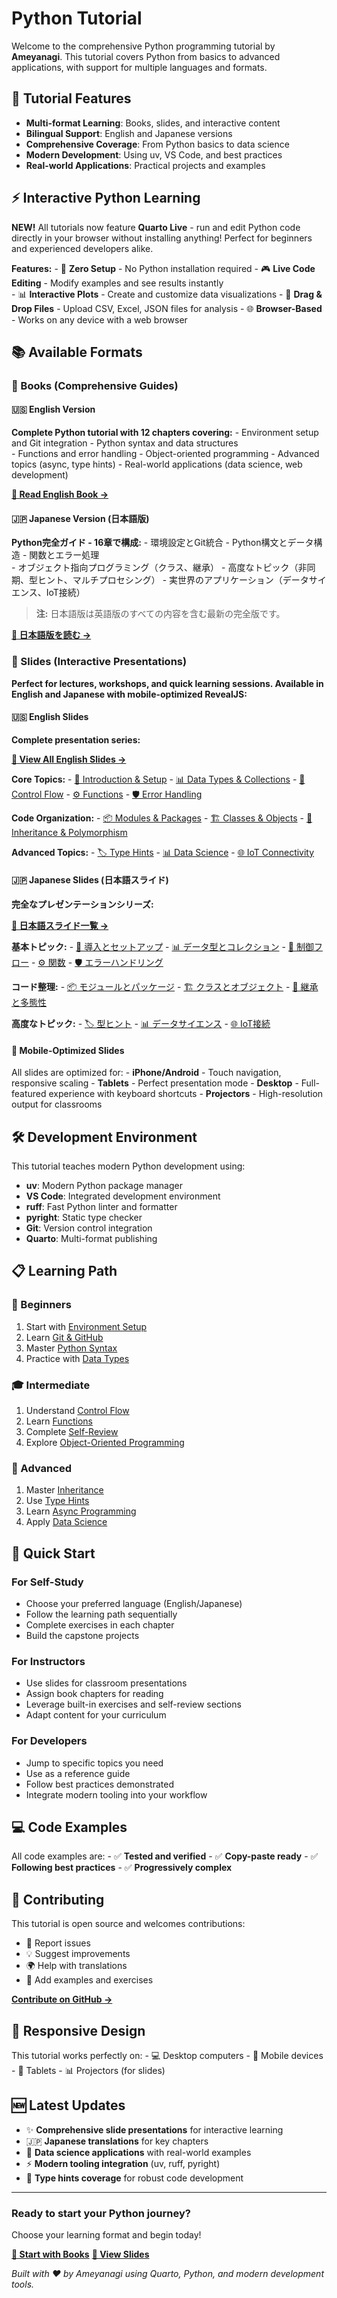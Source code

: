 # Python Tutorial {.unnumbered}

Welcome to the comprehensive Python programming tutorial by **Ameyanagi**. This tutorial covers Python from basics to advanced applications, with support for multiple languages and formats.

## 🚀 Tutorial Features

- **Multi-format Learning**: Books, slides, and interactive content
- **Bilingual Support**: English and Japanese versions
- **Comprehensive Coverage**: From Python basics to data science
- **Modern Development**: Using uv, VS Code, and best practices
- **Real-world Applications**: Practical projects and examples

::: {.callout-important}
## ⚡ Interactive Python Learning
**NEW!** All tutorials now feature **Quarto Live** - run and edit Python code directly in your browser without installing anything! Perfect for beginners and experienced developers alike.

**Features:**
- 🚀 **Zero Setup** - No Python installation required
- 🎮 **Live Code Editing** - Modify examples and see results instantly  
- 📊 **Interactive Plots** - Create and customize data visualizations
- 📁 **Drag & Drop Files** - Upload CSV, Excel, JSON files for analysis
- 🌐 **Browser-Based** - Works on any device with a web browser
:::

## 📚 Available Formats

### 📖 Books (Comprehensive Guides)

<div class="grid">
<div class="g-col-12 g-col-md-6">

#### 🇺🇸 English Version
**Complete Python tutorial with 12 chapters covering:**
- Environment setup and Git integration
- Python syntax and data structures  
- Functions and error handling
- Object-oriented programming
- Advanced topics (async, type hints)
- Real-world applications (data science, web development)

[**📖 Read English Book →**](en/book/index.html){.btn .btn-primary .btn-lg}

</div>
<div class="g-col-12 g-col-md-6">

#### 🇯🇵 Japanese Version (日本語版)
**Python完全ガイド - 16章で構成:**
- 環境設定とGit統合
- Python構文とデータ構造
- 関数とエラー処理  
- オブジェクト指向プログラミング（クラス、継承）
- 高度なトピック（非同期、型ヒント、マルチプロセシング）
- 実世界のアプリケーション（データサイエンス、IoT接続）

> **注:** 日本語版は英語版のすべての内容を含む最新の完全版です。

[**📖 日本語版を読む →**](ja/book/index.html){.btn .btn-primary .btn-lg}

</div>
</div>

### 🎯 Slides (Interactive Presentations)

**Perfect for lectures, workshops, and quick learning sessions. Available in English and Japanese with mobile-optimized RevealJS:**

<div class="grid">
<div class="g-col-12 g-col-md-6">

#### 🇺🇸 English Slides
**Complete presentation series:**

[**🎯 View All English Slides →**](en/slides/index.html){.btn .btn-info .btn-lg}

**Core Topics:**
- [🚀 Introduction & Setup](en/slides/01-intro.html)
- [📊 Data Types & Collections](en/slides/02-data-types.html)
- [🔄 Control Flow](en/slides/03-control-flow.html) 
- [⚙️ Functions](en/slides/04-functions.html)
- [🛡️ Error Handling](en/slides/05-error-handling.html)

**Code Organization:**
- [📦 Modules & Packages](en/slides/06-modules.html)
- [🏗️ Classes & Objects](en/slides/07-classes.html)
- [🔄 Inheritance & Polymorphism](en/slides/08-inheritance.html)

**Advanced Topics:**
- [🏷️ Type Hints](en/slides/09-type-hints.html)
- [📊 Data Science](en/slides/12-data-science.html)
- [🌐 IoT Connectivity](en/slides/14-iot-connectivity.html)

</div>
<div class="g-col-12 g-col-md-6">

#### 🇯🇵 Japanese Slides (日本語スライド)
**完全なプレゼンテーションシリーズ:**

[**🎯 日本語スライド一覧 →**](ja/slides/index.html){.btn .btn-info .btn-lg}

**基本トピック:**
- [🚀 導入とセットアップ](ja/slides/01-intro.html)
- [📊 データ型とコレクション](ja/slides/02-data-types.html)
- [🔄 制御フロー](ja/slides/03-control-flow.html)
- [⚙️ 関数](ja/slides/04-functions.html)
- [🛡️ エラーハンドリング](ja/slides/05-error-handling.html)

**コード整理:**
- [📦 モジュールとパッケージ](ja/slides/06-modules.html)
- [🏗️ クラスとオブジェクト](ja/slides/07-classes.html)
- [🔄 継承と多態性](ja/slides/08-inheritance.html)

**高度なトピック:**
- [🏷️ 型ヒント](ja/slides/09-type-hints.html)
- [📊 データサイエンス](ja/slides/12-data-science.html)
- [🌐 IoT接続](ja/slides/14-iot-connectivity.html)

</div>
</div>

#### 📱 Mobile-Optimized Slides
All slides are optimized for:
- **iPhone/Android** - Touch navigation, responsive scaling
- **Tablets** - Perfect presentation mode
- **Desktop** - Full-featured experience with keyboard shortcuts
- **Projectors** - High-resolution output for classrooms

## 🛠️ Development Environment

This tutorial teaches modern Python development using:

- **uv**: Modern Python package manager
- **VS Code**: Integrated development environment
- **ruff**: Fast Python linter and formatter
- **pyright**: Static type checker
- **Git**: Version control integration
- **Quarto**: Multi-format publishing

## 📋 Learning Path

### 👶 Beginners
1. Start with [Environment Setup](en/book/01-setup.html)
2. Learn [Git & GitHub](en/book/02-git-github.html)
3. Master [Python Syntax](en/book/03-syntax.html)
4. Practice with [Data Types](en/book/04-data-types.html)

### 🎓 Intermediate
1. Understand [Control Flow](en/book/05-control-flow.html)
2. Learn [Functions](en/book/06-functions.html)
3. Complete [Self-Review](en/book/self-review-1.html)
4. Explore [Object-Oriented Programming](en/book/07-classes.html)

### 🚀 Advanced
1. Master [Inheritance](en/book/08-inheritance.html)
2. Use [Type Hints](en/book/09-type-hints.html)
3. Learn [Async Programming](en/book/10-async.html)
4. Apply [Data Science](en/book/12-data-science.html)

## 🎯 Quick Start

### For Self-Study
- Choose your preferred language (English/Japanese)
- Follow the learning path sequentially
- Complete exercises in each chapter
- Build the capstone projects

### For Instructors
- Use slides for classroom presentations
- Assign book chapters for reading
- Leverage built-in exercises and self-review sections
- Adapt content for your curriculum

### For Developers
- Jump to specific topics you need
- Use as a reference guide
- Follow best practices demonstrated
- Integrate modern tooling into your workflow

## 💻 Code Examples

All code examples are:
- ✅ **Tested and verified**
- ✅ **Copy-paste ready**
- ✅ **Following best practices**
- ✅ **Progressively complex**

## 🤝 Contributing

This tutorial is open source and welcomes contributions:

- 🐛 Report issues
- 💡 Suggest improvements  
- 🌍 Help with translations
- 📝 Add examples and exercises

[**Contribute on GitHub →**](https://github.com/ameyanagi/python-tutorial){.btn .btn-outline-primary}

## 📱 Responsive Design

This tutorial works perfectly on:
- 💻 Desktop computers
- 📱 Mobile devices
- 📓 Tablets
- 📊 Projectors (for slides)

## 🆕 Latest Updates

- ✨ **Comprehensive slide presentations** for interactive learning
- 🇯🇵 **Japanese translations** for key chapters
- 🔬 **Data science applications** with real-world examples
- ⚡ **Modern tooling integration** (uv, ruff, pyright)
- 🎯 **Type hints coverage** for robust code development

---

<div class="text-center">
<h3>Ready to start your Python journey?</h3>
<p class="lead">Choose your learning format and begin today!</p>

[**📖 Start with Books**](#-books-comprehensive-guides){.btn .btn-success .btn-lg .me-3}
[**🎯 View Slides**](#-slides-interactive-presentations){.btn .btn-info .btn-lg}

</div>

*Built with ❤️ by Ameyanagi using Quarto, Python, and modern development tools.*